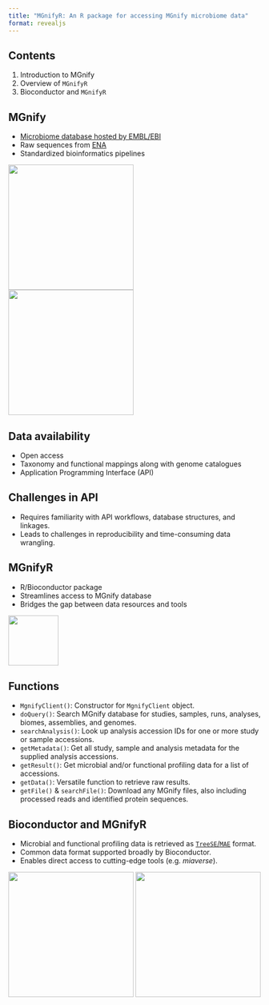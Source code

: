 ```yaml
---
title: "MGnifyR: An R package for accessing MGnify microbiome data"
format: revealjs
---
```


## Contents

1.  Introduction to MGnify
2.  Overview of `MGnifyR`
3.  Bioconductor and `MGnifyR`

## MGnify

-   [Microbiome database hosted by EMBL/EBI](https://www.ebi.ac.uk/metagenomics)
-   Raw sequences from [ENA](https://www.ebi.ac.uk/ena/browser/home)
-   Standardized bioinformatics pipelines

![](images/mgnify_logo.png){width="250" style="margin-right: 30px;"} ![](images/ENA-logo.png){width="250"}

## Data availability

-   Open access
-   Taxonomy and functional mappings along with genome catalogues
-   Application Programming Interface (API)

## Challenges in API

-   Requires familiarity with API workflows, database structures, and linkages.
-   Leads to challenges in reproducibility and time-consuming data wrangling.

## MGnifyR

-   R/Bioconductor package
-   Streamlines access to MGnify database
-   Bridges the gap between data resources and tools

![](images/mgnifyr_logo.png){width="100"}

## Functions

-   `MgnifyClient()`: Constructor for `MgnifyClient` object.
-   `doQuery()`: Search MGnify database for studies, samples, runs, analyses, biomes, assemblies, and genomes.
-   `searchAnalysis()`: Look up analysis accession IDs for one or more study or sample accessions.
-   `getMetadata()`: Get all study, sample and analysis metadata for the supplied analysis accessions.
-   `getResult()`: Get microbial and/or functional profiling data for a list of accessions.
-   `getData()`: Versatile function to retrieve raw results.
-   `getFile()` & `searchFile()`: Download any MGnify files, also including processed reads and identified protein sequences.

## Bioconductor and MGnifyR

-   Microbial and functional profiling data is retrieved as [`TreeSE`/`MAE`](https://microbiome.github.io/OMA/docs/devel/pages/containers.html) format.
-   Common data format supported broadly by Bioconductor.
-   Enables direct access to cutting-edge tools (e.g. *miaverse*).

![](images/BioconductorSticker1.png){width="250"} ![](images/mia_logo.png){width="250"}
